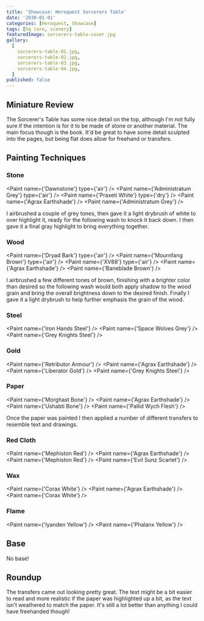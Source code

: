 ```yaml
---
title: 'Showcase: Heroquest Sorcerers Table'
date: '2030-01-01'
categories: [Heroquest, Showcase]
tags: [hq core, scenery]
featuredImage: sorcerers-table-cover.jpg
gallery:
  [
    sorcerers-table-01.jpg,
    sorcerers-table-02.jpg,
    sorcerers-table-03.jpg,
    sorcerers-table-04.jpg,
  ]
published: false
---
```



## Miniature Review

The Sorcerer's Table has some nice detail on the top, although I'm not fully sure if the intention is for it to be
made of stone or another material. The main focus though is the book. It'd be great to have some detail sculpted into
the pages, but being flat does allow for freehand or transfers.

## Painting Techniques

### Stone

<Paint name={'Dawnstone'} type={'air'} />
<Paint name={'Administratum Grey'} type={'air'} />
<Paint name={'Praxeti White'} type={'dry'} />
<Paint name={'Agrax Earthshade'} />
<Paint name={'Administratum Grey'} />

I airbrushed a couple of grey tones, then gave it a light drybrush of white to over highlight it, ready for the
following wash to knock it back down. I then gave it a final gray highlight to bring everything together.

### Wood

<Paint name={'Dryad Bark'} type={'air'} />
<Paint name={'Mournfang Brown'} type={'air'} />
<Paint name={'XV88'} type={'air'} />
<Paint name={'Agrax Earthshade'} />
<Paint name={'Baneblade Brown'} />

I airbrushed a few different tones of brown, finishing with a brighter color than desired so the following wash
would both apply shadow to the wood grain and bring the overall brightness down to the desired finish.
Finally I gave it a light drybrush to help further emphasis the grain of the wood.

### Steel

<Paint name={'Iron Hands Steel'} />
<Paint name={'Space Wolves Grey'} />
<Paint name={'Grey Knights Steel'} />

### Gold

<Paint name={'Retributor Armour'} />
<Paint name={'Agrax Earthshade'} />
<Paint name={'Liberator Gold'} />
<Paint name={'Grey Knights Steel'} />

### Paper

<Paint name={'Morghast Bone'} />
<Paint name={'Agrax Earthshade'} />
<Paint name={'Ushabti Bone'} />
<Paint name={'Pallid Wych Flesh'} />

Once the paper was painted I then applied a number of different transfers to resemble text and drawings.

### Red Cloth

<Paint name={'Mephiston Red'} />
<Paint name={'Agrax Earthshade'} />
<Paint name={'Mephiston Red'} />
<Paint name={'Evil Sunz Scarlet'} />

### Wax

<Paint name={'Corax White'} />
<Paint name={'Agrax Earthshade'} />
<Paint name={'Corax White'} />

### Flame

<Paint name={'Iyanden Yellow'} />
<Paint name={'Phalanx Yellow'} />

## Base

No base!

## Roundup

The transfers came out looking pretty great. The text might be a bit easier to read and more realistic if the paper was
highlighted up a bit, as the text isn't weathered to match the paper. It's still a lot better than anything I could
have freehanded though!

